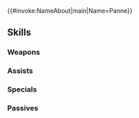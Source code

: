 {{#invoke:NameAbout|main|Name=Panne}}{{HeroPage Tabs}}
{{Hero Infobox
|Name=Panne
|Title=Proud Taguel
|GrowthModifier=
|WeaponType=Blue Beast
|Origin=Fire Emblem Awakening
|Gender=Female
|MoveType=Cavalry
|actorJP=増田ゆき
|actorEN=Jessica Gee-George
|artist=チーコ
|additionDate=February 20, 2019
|releaseDate=February 24, 2019
|TagID=ベルベット
|InternalID=348
|Properties=ghb,limited
|cv1=10
|cv2=4900300
|description=The last of the taguel, a rabbit-like race. Calm, sensible, and self-reliant. Appears in Fire Emblem Awakening.
}}
{{Stats Page
|Lv1HP=17|Lv1ATK=7|Lv1SPD=10|Lv1DEF=8|Lv1RES=4
|GRHP=55|GRATK=50|GRSPD=55|GRDEF=50|GRRES=45
}}
==Skills==
===Weapons===
{{Weapons Table
|weapon1=Whelp (Cavalry)
|weapon1Default=1
|weapon1Unlock=1
|weapon2=Yearling (Cavalry)
|weapon2Default=3
|weapon2Unlock=2
|weapon3=Adult (Cavalry)
|weapon3Default=4
|weapon3Unlock=3
|weapon4=Taguel Fang
|weapon4Default=5
|weapon4Unlock=5
}}
===Assists===
{{Assists Table}}
===Specials===
{{Specials Table
|special1=Night Sky
|special1Default=4
|special1Unlock=3
|special2=Astra
|special2Unlock=4
}}
===Passives===
{{Passives Table
|passiveB1=Chill Spd 1
|passiveB2=Chill Spd 2
|passiveB3=Chill Spd 3
|passiveB1Unlock=3
|passiveB2Unlock=4
|passiveB3Unlock=5
|passiveC1=Def Smoke 1
|passiveC2=Def Smoke 2
|passiveC3=Def Smoke 3
|passiveC1Unlock=1
|passiveC2Unlock=2
|passiveC3Unlock=4
}}
{{Heroes Navbox}}